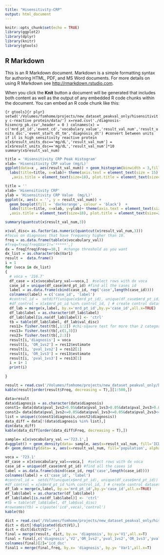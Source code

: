 ```yaml
---
title: "Hisensitivity-CRP"
output: html_document
---
```


```r
knitr::opts_chunk$set(echo = TRUE)
library(ggplot2)
library(dplyr)
library(knitr)
library(gtools)
```

## R Markdown

This is an R Markdown document. Markdown is a simple formatting syntax for authoring HTML, PDF, and MS Word documents. For more details on using R Markdown see <http://rmarkdown.rstudio.com>.

When you click the **Knit** button a document will be generated that includes both content as well as the output of any embedded R code chunks within the document. You can embed an R code chunk like this:

```{r gtools}{r plyr}
setwd('/Volumes/fsmhome/projects/new_dataset_peakval_only/hisensitivity c-reactive protein/data/')
x=read.csv('./diagnosis-hisencrp_pk.csv',header = 0 )
colnames(x) = c('mrd_pt_id','event_cd','vocabulary_value','result_val_num','result_units_dsc','event_start_dt_tm','diagnosis_dt')
#convert between units if it is high sensitivity reactive protein 
x[x$result_units_dsc=='mg/dL','result_val_num'] = x[x$result_units_dsc=='mg/dL','result_val_num']*10
summary(x$result_val_num)
```

```r
title = 'Hisensitivity CRP Peak Histogram'
xlab= 'Hisensitivity CRP value (mg/L)'
ggplot(data=x , aes(result_val_num)) + geom_histogram(binwidth = 3,fill='darkorange',col='black') +
  labs(title=title, x=xlab)+ theme(axis.text = element_text(size = 15)
   ,axis.title = element_text(size=18), plot.title = element_text(size=20,hjust=0.5)) 

title = ''
xlab= 'Hisensitivity CRP'
ylab = 'Hisensitivity CRP Value  (mg/L)'
ggplot(x, aes(x = '', y = result_val_num)) +
  geom_boxplot(fill = 'darkorange', colour = 'black')  + 
  labs(title=title, x=xlab, y=ylab)+ theme(axis.text = element_text(size = 15)
  ,axis.title = element_text(size=18), plot.title = element_text(size=20,hjust=0.5))
```

```r
summary(quantcut(x$result_val_num,3))
```

```r
x$val_disc= as.factor(as.numeric(quantcut(x$result_val_num,3)))
#focus on diagnoses that have frequency higher than 10. 
freq = as.data.frame(table(x$vocabulary_val))
#freq=freq[freq$Var1!='*****',]
dx = freq[freq$Freq>=10,]  #change threshold as you want 
dx_list = as.character(dx$Var1)
result =  data.frame()
i = 1
for (voca in dx_list)
{ 
  # voca = '216.7'
  df_case = x[x$vocabulary_val==voca,]  #select rows with dx voca 
  case_id = unique(df_case$mrd_pt_id) #find all the cases id 
  label = as.data.frame(cbind(case_id, rep('case',length(case_id))))
  colnames(label) = c('case_id', 'label')
  #control_id =  setdiff(unique(x$mrd_pt_id), unique(df_case$mrd_pt_id)) #find all the control id 
  #df_control = x[x$mrd_pt_id %in% control_id, ] # create control dataset 
  df_lab = merge(x,label, by.x='mrd_pt_id',by.y='case_id',all.x=TRUE)
  df_lab$label = as.character(df_lab$label)
  df_lab$label[is.na(df_lab$label)] <- 'ctrl'
  tb = table(df_lab$label, df_lab$val_disc) 
  res12= fisher.test(tb[,1:2]) #chi-sqaure test for more than 2 categories 
  res13= fisher.test(tb[,c(1,3)])
  res23= fisher.test(tb[,2:3])
  result[i,'diagnosis'] = voca
  result[i, 'OR_1vs2'] = res12$estimate
  result[i, 'pval_1vs2'] = res12[1]
  result[i, 'OR_1vs3'] = res13$estimate
  result[i, 'pval_1vs3'] = res13[1]
  i = i+ 1 
  print(i)
  
}
```
```r
result = read.csv('/Volumes/fsmhome/projects/new_dataset_peakval_only/hisensitivity c-reactive protein/result/hisenCRP_diagnosis_chisquare.csv')
kable(result[order(result$Freq, decreasing = T),][1:500,])
```
```r
data=result 
data$diagnosis = as.character(data$diagnosis)
const1= data[data$pval_1vs2>0.05&data$pval_1vs3>0.05&data$pval_2vs3>0.05, ]
const2= data[data$pval_1vs2<=0.05&data$pval_1vs3<=0.05&data$pval_2vs3<=0.05, ]
list = unique(c(const1$diagnosis,const2$diagnosis))
data_diff = data[!(data$diagnosis %in% list),]
dim(data_diff)
kable(data_diff[order(data_diff$Freq, decreasing = T),])
```
```r
sample= x[x$vocabulary_val =='723.1',]
d=ggplot() + geom_density(data= sample, aes(x=result_val_num, fill='ICD723.1:Neck pain',alpha=0.5))+ xlab('hisen-CRP value')+ylab('density') + coord_cartesian(xlim=c(0, 50))
d+ geom_density(data= x, aes(x=result_val_num, fill='population', alpha = 0.5)) 
```
```r
voca = '723.1'
df_case = x[x$vocabulary_val==voca,]  #select rows with dx voca 
case_id = unique(df_case$mrd_pt_id) #find all the cases id 
label = as.data.frame(cbind(case_id, rep('case',length(case_id))))
colnames(label) = c('case_id', 'label')
#control_id =  setdiff(unique(x$mrd_pt_id), unique(df_case$mrd_pt_id)) #find all the control id 
#df_control = x[x$mrd_pt_id %in% control_id, ] # create control dataset 
df_lab = merge(x,label, by.x='mrd_pt_id',by.y='case_id',all.x=TRUE)
df_lab$label = as.character(df_lab$label)
df_lab$label[is.na(df_lab$label)] <- 'ctrl'
#tb = table(df_lab$label, df_lab$val_disc) 
#rownames(tb) = c(paste('icd',voca),'control')
kable(tb)
```
```r
dict = read.csv('/Volumes/fsmhome/projects/new_dataset_peakval_only/hisensitivity c-reactive protein/data/icd-hisenCRP-after.txt',sep = '|',header= 0)
dict = dict[!duplicated(dict$V1),]
dict = dict[dict$V2!='',]
final = merge(result, dict, by.x= 'diagnosis', by.y='V1',all.x=T)
final = final[,c('diagnosis','V2','OR_1vs2','pval_1vs2','OR_1vs3','pval_1vs3','OR_2vs3','pval_2vs3')]
colnames(final)[2]='icd_dsc'
final1 = merge(final,freq, by.x= 'diagnosis', by.y= 'Var1',all.x=T)
```


